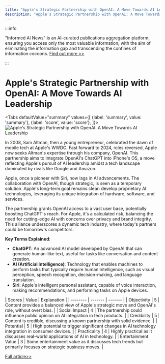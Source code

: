 ```yaml
---
title: "Apple's Strategic Partnership with OpenAI: A Move Towards AI Leadership"
description: "Apple's Strategic Partnership with OpenAI: A Move Towards AI Leadership"
---
```



:::info

"Informed AI News" is an AI-curated publications aggregation platform, ensuring you access only the most valuable information, with the aim of eliminating the information gap and transcending the confines of information cocoons.  [Find out more >>](/docs/guides)

:::

# Apple's Strategic Partnership with OpenAI: A Move Towards AI Leadership


<Tabs
	defaultValue="summary"
	values={[
	{label: 'summary', value: 'summary'},
	{label: 'score', value: 'score'},
]}>
<TabItem value="summary">
<img
  src="https://image.informedainews.com/2024/06/07/Ar-2R7-1717724965-0.jpg"
  alt="Apple's Strategic Partnership with OpenAI: A Move Towards AI Leadership"
/>



In 2008, Sam Altman, then a young entrepreneur, celebrated the dawn of mobile tech at Apple's WWDC. Fast forward to 2024, roles reversed, Apple now seeks Altman's expertise through his company, OpenAI. This partnership aims to integrate OpenAI's ChatGPT into iPhone's OS, a move reflecting Apple's pursuit of AI leadership amidst a tech landscape dominated by rivals like Google and Amazon.

Apple, once a pioneer with Siri, now lags in AI advancements. The collaboration with OpenAI, though strategic, is seen as a temporary solution. Apple's long-term goal remains clear: develop proprietary AI technologies, leveraging its unique integration of hardware, software, and services.

The partnership grants OpenAI access to a vast user base, potentially boosting ChatGPT's reach. For Apple, it's a calculated risk, balancing the need for cutting-edge AI with concerns over privacy and brand integrity. This alliance underscores a dynamic tech industry, where today's partners could be tomorrow's competitors.

**Key Terms Explained:**
- **ChatGPT**: An advanced AI model developed by OpenAI that can generate human-like text, useful for tasks like conversation and content creation.
- **AI (Artificial Intelligence)**: Technology that enables machines to perform tasks that typically require human intelligence, such as visual perception, speech recognition, decision-making, and language translation.
- **Siri**: Apple's intelligent personal assistant, capable of voice interaction, making recommendations, and performing tasks on Apple devices.
</TabItem>
<TabItem value="score">
	| Scores     | Value   | Explanation |
	| -------- | ------- | ------- |
	| Objectivity  | 5    | Content provides a balanced view of Apple's strategic move and OpenAI's role, without overt bias.    |
	| Social Impact | 4     | The partnership could influence public opinion on AI integration in tech products.    |
	| Credibility    | 5    | Content is credible, discussing a known partnership with solid evidence.    |
	| Potential    | 5    | High potential to trigger significant changes in AI technology integration in consumer devices.    |
	| Practicality    | 4    | Highly practical as it discusses real-world applications of AI in technology.    |
	| Entertainment Value    | 3    | Some entertainment value as it discusses tech trends but primarily focuses on strategic business moves.    |
</TabItem>
</Tabs>

[Full article>>](https://www.cnbeta.com.tw/articles/tech/1433719.htm)
